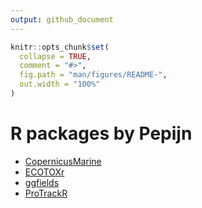 ```yaml
---
output: github_document
---
```


```r
knitr::opts_chunk$set(
  collapse = TRUE,
  comment = "#>",
  fig.path = "man/figures/README-",
  out.width = "100%"
)
```

# R packages by Pepijn

 * [CopernicusMarine](CopernicusMarine)
 * [ECOTOXr](ECOTOXr)
 * [ggfields](ggfields)
 * [ProTrackR](ProTrackR)
